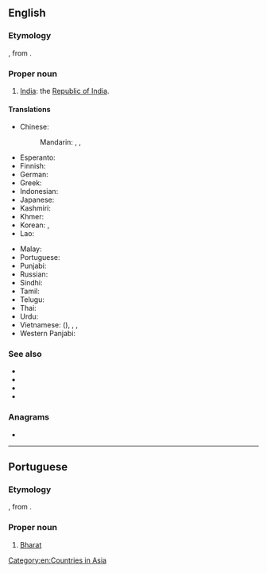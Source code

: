 ==English==

===Etymology===
{{root|en|sa|भृ}}
{{translit|en|hi|भारत}}, from {{der|en|sa|भारत|भारतम्}}.

===Proper noun===
{{en-prop}}

# {{senseid|en|Q668}}[[India]]: the [[Republic of India]].

====Translations====
{{trans-top|id=Q668|an alternative name of India}}<!-- DO NOT add merely cognates of this term, which in many 
Indian languages are NOT the alternative name.-->
* Chinese:
*: Mandarin: {{q|rare}} {{t|cmn|婆羅多|sc=Hani}}, {{t|cmn|婆罗多|tr=Póluóduō|sc=Hani}}, {{t|cmn|巴拉特|tr=Bālātè|sc=Hani}}
* Esperanto: {{t+|eo|Barato}}
* Finnish: {{t|fi|Bharat}} {{q|rare}}
* German: {{t|de|Bharat|n}}
* Greek: {{t|el|Βαράτ|sc=Grek}}
* Indonesian: {{t+|id|Barat}}
* Japanese: {{t|ja|バーラタ|tr=Bārata}} {{q|rare}}
* Kashmiri: {{t|ks|بارَت}}
* Khmer: {{t|km|ភារតៈ|tr=pʰierata’|sc=Khmr}}
* Korean: {{t|ko|^바라트|sc=Kore}} {{qualifier|rare}}, {{t|ko|^바랏|sc=Kore}}
* Lao: {{t|lo|ພະຣະຕະວັດ}}
{{trans-mid}}
* Malay: {{t|ms|Barat}}
* Portuguese: {{t+|pt|Bharat|m}}
* Punjabi: {{t|pa|ਭਾਰਤ}}
* Russian: {{t+|ru|Бха́ра́т|m}} {{q|rare}}
* Sindhi: {{t|sd|ڀارت|tr=bharatu|sc=sd-Arab}}
* Tamil: {{t|ta|பாரத்|sc=Taml}}
* Telugu: {{t+|te|భారత|sc=Telu}}
* Thai: {{t+|th|ภารต|tr=phaarot}}
* Urdu: {{t+|ur|بھارت|m|tr=bhārat}}
* Vietnamese: {{t+|vi|Bà-lạt-đa}} ({{t|vi|婆羅多}}), {{t+|vi|Ba Lạt}}, {{t+|vi|Ba Đạt}}, {{t+|vi|Ba-rát}} 
* Western Panjabi: {{t|pnb|بھارت}}
{{trans-bottom}}

{{trans-see|India}}

===See also===
* {{l|en|Bharati braille}}
* {{l|en|Bharatiya}}
* {{l|en|Bharatwasi}}
* {{l|en|Bharat Ki Mata Jai}}

===Anagrams===
* {{anagrams|en|a=aabhrt|bharta}}

[[Category:en:Countries in Asia]]

----

==Portuguese==

===Etymology===
{{bor|pt|hi|भारत}}, from {{der|pt|sa|भारत|भारतम्}}.

===Proper noun===
{{pt-proper noun|m}}

# [[Bharat#English|Bharat]] {{gl|poetic name of India}}